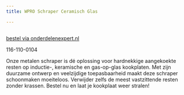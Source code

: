 ```yaml
---
title: WPRO Schraper Ceramisch Glas

---
```



<Image src={imageProduct} width={imageProduct.width} alt="" />

[bestel via onderdelenexpert.nl](https://www.onderdelenexpert.nl/wpro-schraper-ceramisch-glas-484000008546)

116-110-0104

Onze metalen schraper is dé oplossing voor hardnekkige aangekoekte resten op inductie-, keramische en gas-op-glas kookplaten. Met zijn duurzame ontwerp en veelzijdige toepasbaarheid maakt deze schraper schoonmaken moeiteloos. Verwijder zelfs de meest vastzittende resten zonder krassen. Bestel nu en laat je kookplaat weer stralen!
